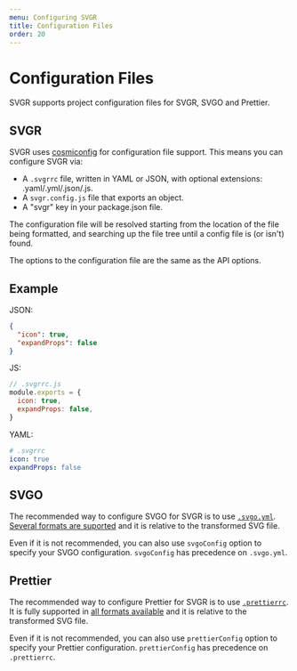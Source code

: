 ```yaml
---
menu: Configuring SVGR
title: Configuration Files
order: 20
---
```


# Configuration Files

SVGR supports project configuration files for SVGR, SVGO and Prettier.

## SVGR

SVGR uses [cosmiconfig](https://github.com/davidtheclark/cosmiconfig) for configuration file support. This means you can configure SVGR via:

- A `.svgrrc` file, written in YAML or JSON, with optional extensions: .yaml/.yml/.json/.js.
- A `svgr.config.js` file that exports an object.
- A "svgr" key in your package.json file.

The configuration file will be resolved starting from the location of the file being formatted, and searching up the file tree until a config file is (or isn't) found.

The options to the configuration file are the same as the API options.

## Example

JSON:

```json
{
  "icon": true,
  "expandProps": false
}
```

JS:

```js
// .svgrrc.js
module.exports = {
  icon: true,
  expandProps: false,
}
```

YAML:

```yml
# .svgrrc
icon: true
expandProps: false
```

## SVGO

The recommended way to configure SVGO for SVGR is to use [`.svgo.yml`](https://github.com/svg/svgo/blob/master/.svgo.yml). [Several formats are suported](./packages/core/src/plugins/svgo.js) and it is relative to the transformed SVG file.

Even if it is not recommended, you can also use `svgoConfig` option to specify your SVGO configuration. `svgoConfig` has precedence on `.svgo.yml`.

## Prettier

The recommended way to configure Prettier for SVGR is to use [`.prettierrc`](https://prettier.io/docs/en/configuration.html). It is fully supported in [all formats available](https://prettier.io/docs/en/configuration.html) and it is relative to the transformed SVG file.

Even if it is not recommended, you can also use `prettierConfig` option to specify your Prettier configuration. `prettierConfig` has precedence on `.prettierrc`.
